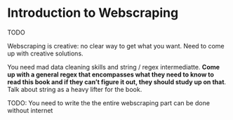 # Introduction to Webscraping

TODO

Webscraping is creative: no clear way to get what you want. Need to come up with creative solutions.

You need mad data cleaning skills and string / regex intermediatte. **Come up with a general regex that encompasses what they need to know to read this book and if they can't figure it out, they should study up on that**. Talk about string as a heavy lifter for the book.

TODO: You need to write the the entire webscraping part can be done without internet
